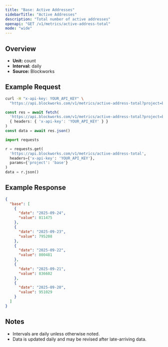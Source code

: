 ```yaml
---
title: "Base: Active Addresses"
sidebarTitle: "Active Addresses"
description: "Total number of active addresses"
openapi: "GET /v1/metrics/active-address-total"
mode: "wide"
---
```


## Overview

- **Unit:** count
- **Interval:** daily
- **Source:** Blockworks

## Example Request

<CodeGroup>

```bash cURL
curl -H "x-api-key: YOUR_API_KEY" \
  "https://api.blockworks.com/v1/metrics/active-address-total?project=base"
```

```typescript TypeScript
const res = await fetch(
  'https://api.blockworks.com/v1/metrics/active-address-total?project=base',
  { headers: { 'x-api-key': 'YOUR_API_KEY' } }
)
const data = await res.json()
```

```python Python
import requests

r = requests.get(
  'https://api.blockworks.com/v1/metrics/active-address-total',
  headers={'x-api-key': 'YOUR_API_KEY'},
  params={'project': 'base'}
)
data = r.json()
```

</CodeGroup>

## Example Response

```json
{
  "base": [
    {
      "date": "2025-09-24",
      "value": 811475
    },
    {
      "date": "2025-09-23",
      "value": 795208
    },
    {
      "date": "2025-09-22",
      "value": 800481
    },
    {
      "date": "2025-09-21",
      "value": 836602
    },
    {
      "date": "2025-09-20",
      "value": 951029
    }
  ]
}
```

## Notes
- Intervals are daily unless otherwise noted.
- Data is updated daily and may be revised after late-arriving data.